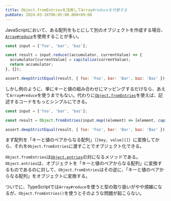 ```yaml
---
title: Object.fromEntriesを活用してArray#reduceを代替する
pubDate: 2024-03-16T06:05:00.000+09:00
---
```


JavaScriptにおいて、ある配列をもとにして別のオブジェクトを作成する場合、[`Array#reduce`](https://developer.mozilla.org/ja/docs/Web/JavaScript/Reference/Global_Objects/Array/reduce)を使用することが多い。

```javascript
const input = ['foo', 'bar', 'baz'];

const result = input.reduce((accumulator, currentValue) => {
  accumulator[currentValue] = capitalize(currentValue);
  return accumulator;
}, {});

assert.deepStrictEqual(result, { foo: 'Foo', bar: 'Bar', baz: 'Baz' });
```

しかし例のように、単にキーと値の組み合わせにマッピングするだけなら、あえて`Array#reduce`を使うまでもない。代わりに[`Object.fromEntries`](https://developer.mozilla.org/ja/docs/Web/JavaScript/Reference/Global_Objects/Object/fromEntries)を使えば、記述するコードをもっとシンプルにできる。

```javascript
const input = ['foo', 'bar', 'baz'];

const result = Object.fromEntries(input.map((element) => [element, capitalize(element)]));

assert.deepStrictEqual(result, { foo: 'Foo', bar: 'Bar', baz: 'Baz' });
```

まず配列を「キーと値のペアからなる配列」（`[key, value][]`）に変換してから、それを`Object.fromEntries`に渡すことでオブジェクト化できる。

`Object.fromEntries`は[`Object.entries`](https://developer.mozilla.org/ja/docs/Web/JavaScript/Reference/Global_Objects/Object/entries)の対になるメソッドである。`Object.entries`は、オブジェクトを「キーと値のペアからなる配列」に変換するものであるのに対して、`Object.fromEntries`はその逆に、「キーと値のペアからなる配列」をオブジェクトに変換する。

ついでに、TypeScriptでは`Array#reduce`を使うと型の取り扱いがやや煩雑になるが、`Object.fromEntries()`を使うとそのような問題が起こらない。
